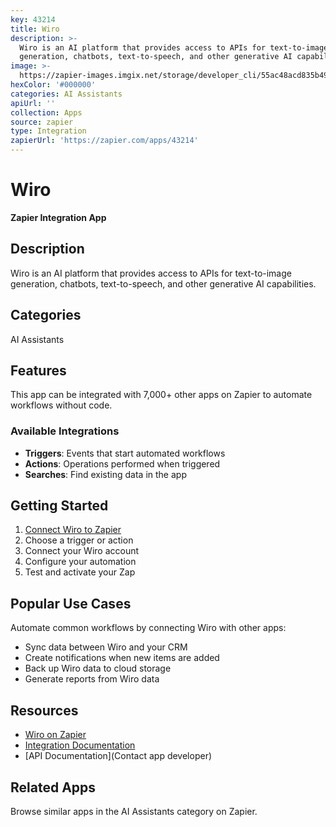 ```yaml
---
key: 43214
title: Wiro
description: >-
  Wiro is an AI platform that provides access to APIs for text-to-image
  generation, chatbots, text-to-speech, and other generative AI capabilities.
image: >-
  https://zapier-images.imgix.net/storage/developer_cli/55ac48acd835b49d6a3303844083c80e.png?auto=format%2Ccompress&ixlib=python-3.0.0&q=50
hexColor: '#000000'
categories: AI Assistants
apiUrl: ''
collection: Apps
source: zapier
type: Integration
zapierUrl: 'https://zapier.com/apps/43214'
---
```

# Wiro

**Zapier Integration App**

## Description

Wiro is an AI platform that provides access to APIs for text-to-image generation, chatbots, text-to-speech, and other generative AI capabilities.

## Categories

AI Assistants

## Features

This app can be integrated with 7,000+ other apps on Zapier to automate workflows without code.

### Available Integrations

- **Triggers**: Events that start automated workflows
- **Actions**: Operations performed when triggered
- **Searches**: Find existing data in the app

## Getting Started

1. [Connect Wiro to Zapier](https://zapier.com/apps/43214)
2. Choose a trigger or action
3. Connect your Wiro account
4. Configure your automation
5. Test and activate your Zap

## Popular Use Cases

Automate common workflows by connecting Wiro with other apps:

- Sync data between Wiro and your CRM
- Create notifications when new items are added
- Back up Wiro data to cloud storage
- Generate reports from Wiro data

## Resources

- [Wiro on Zapier](https://zapier.com/apps/43214)
- [Integration Documentation](https://zapier.com/apps/43214/integrations)
- [API Documentation](Contact app developer)

## Related Apps

Browse similar apps in the AI Assistants category on Zapier.

